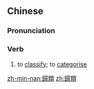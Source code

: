 {{also|归类}}
==Chinese==
{{zh-forms|s=归类}}

===Pronunciation===
{{zh-pron
|m=guīlèi
|c=gwai1 leoi6
|mn=kui-lūi
|cat=v
}}

===Verb===
{{zh-verb}}

# to [[classify]]; to [[categorise]]

[[zh-min-nan:歸類]]
[[zh:歸類]]